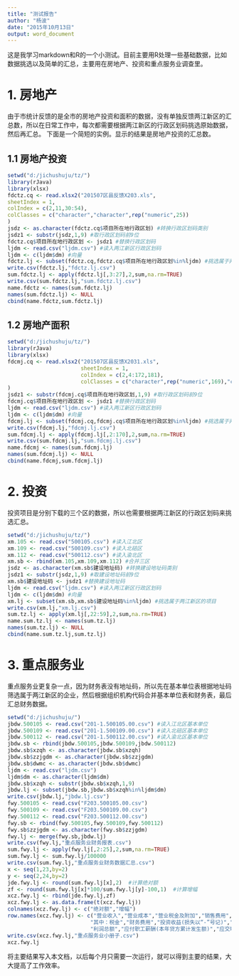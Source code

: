 ---
title: "测试报告"
author: "杨波"
date: "2015年10月13日"
output: word_document
---
这是我学习markdown和R的一个小测试。目前主要用R处理一些基础数据，比如数据挑选以及简单的汇总，主要用在房地产、投资和重点服务业调查里。

# 1. 房地产
由于市统计反馈的是全市的房地产投资和面积的数据，没有单独反馈两江新区的汇总数，所以在日常工作中，每次都需要根据两江新区的行政区划码挑选原始数据，然后再汇总。
下面是一个简短的实例。显示的结果是房地产投资的汇总数。

## 1.1 房地产投资
```{r,echo=FALSE,warning=FALSE}
setwd("d:/jichushuju/tz/")
library(rJava)
library(xlsx)
fdctz.cq <- read.xlsx2("201507区县反馈X203.xls",
sheetIndex = 1,
colIndex = c(2,11,30:54),
colClasses = c("character","character",rep("numeric",25))
)
jsdz <- as.character(fdctz.cq$项目所在地行政区划) #转换行政区划码类别
jsdz1 <- substr(jsdz,1,9) #取行政区划码前9位
fdctz.cq$项目所在地行政区划 <- jsdz1 #替换行政区划码
ljdm <- read.csv("ljdm.csv") #读入两江新区行政区划码
ljdm <- c(ljdm$dm) #向量
fdctz.lj <- subset(fdctz.cq,fdctz.cq$项目所在地行政区划%in%ljdm) #挑选属于两江新区的项目
write.csv(fdctz.lj,"fdctz.lj.csv")
sum.fdctz.lj <- apply(fdctz.lj[,3:27],2,sum,na.rm=TRUE)
write.csv(sum.fdctz.lj,"sum.fdctz.lj.csv")
name.fdctz <- names(sum.fdctz.lj)
names(sum.fdctz.lj) <- NULL
cbind(name.fdctz,sum.fdctz.lj)
```

## 1.2 房地产面积
```{r,echo=FALSE,warning=FALSE}
setwd("d:/jichushuju/tz/")
library(rJava)
library(xlsx)
fdcmj.cq <- read.xlsx2("201507区县反馈X2031.xls",
                       sheetIndex = 1,
                       colIndex = c(2,4:172,181),
                       colClasses = c("character",rep("numeric",169),"character")
)
jsdz1 <- substr(fdcmj.cq$项目所在地行政区划,1,9) #取行政区划码前9位
fdcmj.cq$项目所在地行政区划 <- jsdz1 #替换行政区划码
ljdm <- read.csv("ljdm.csv") #读入两江新区行政区划码
ljdm <- c(ljdm$dm) #向量
fdcmj.lj <- subset(fdcmj.cq,fdcmj.cq$项目所在地行政区划%in%ljdm) #挑选属于两江新区的项目
write.csv(fdcmj.lj,"fdcmj.lj.csv")
sum.fdcmj.lj <- apply(fdcmj.lj[,2:170],2,sum,na.rm=TRUE)
write.csv(sum.fdcmj.lj,"sum.fdcmj.lj.csv")
name.fdcmj <- names(sum.fdcmj.lj)
names(sum.fdcmj.lj) <- NULL
cbind(name.fdcmj,sum.fdcmj.lj)
```

# 2. 投资
投资项目是分别下载的三个区的数据，所以也需要根据两江新区的行政区划码来挑选汇总。
```{r,echo=FALSE,warning=FALSE}
setwd("d:/jichushuju/tz/")
xm.105 <- read.csv("500105.csv") #读入江北区
xm.109 <- read.csv("500109.csv") #读入北碚区
xm.112 <- read.csv("500112.csv") #读入渝北区
xm.sb <- rbind(xm.105,xm.109,xm.112) #合并三区
jsdz <- as.character(xm.sb$建设地址码) #转换建设地址码类别
jsdz1 <- substr(jsdz,1,9) #取建设地址码前9位
xm.sb$建设地址码 <- jsdz1 #替换建设地址码
ljdm <- read.csv("ljdm.csv") #读入两江新区行政区划码
ljdm <- c(ljdm$dm) #向量
xm.lj <- subset(xm.sb,xm.sb$建设地址码%in%ljdm) #挑选属于两江新区的项目
write.csv(xm.lj,"xm.lj.csv")
sum.tz.lj <- apply(xm.lj[,22:59],2,sum,na.rm=TRUE)
name.sum.tz.lj <- names(sum.tz.lj)
names(sum.tz.lj) <- NULL
cbind(name.sum.tz.lj,sum.tz.lj)
```

# 3. 重点服务业
重点服务业更复杂一点，因为财务表没有地址码，所以先在基本单位表根据地址码筛选属于两江新区的企业，然后根据组织机构代码合并基本单位表和财务表，最后汇总财务数据。
```{r,echo=FALSE,warning=FALSE}
setwd("d:/jichushuju/")
jbdw.500105 <- read.csv("201-1.500105.00.csv") #读入江北区基本单位
jbdw.500109 <- read.csv("201-1.500109.00.csv") #读入北碚区基本单位
jbdw.500112 <- read.csv("201-1.500112.00.csv") #读入渝北区基本单位
jbdw.sb <- rbind(jbdw.500105,jbdw.500109,jbdw.500112)
jbdw.sb$xzqh <- as.character(jbdw.sb$xzqh)
jbdw.sb$zzjgdm <- as.character(jbdw.sb$zzjgdm)
jbdw.sb$dwmc <- as.character(jbdw.sb$dwmc)
ljdm <- read.csv("ljdm.csv")
ljdm$dm <- as.character(ljdm$dm)
jbdw.sb$xzqh <- substr(jbdw.sb$xzqh,1,9)
jbdw.lj <- subset(jbdw.sb,jbdw.sb$xzqh%in%ljdm$dm)
write.csv(jbdw.lj,"jbdw.lj.csv")
fwy.500105 <- read.csv("F203.500105.00.csv")
fwy.500109 <- read.csv("F203.500109.00.csv")
fwy.500112 <- read.csv("F203.500112.00.csv")
fwy.sb <- rbind(fwy.500105,fwy.500109,fwy.500112)
fwy.sb$zzjgdm <- as.character(fwy.sb$zzjgdm)
fwy.lj <- merge(fwy.sb,jbdw.lj)
write.csv(fwy.lj,"重点服务业财务报表.csv")
sum.fwy.lj <- apply(fwy.lj[,2:25],2,sum,na.rm=TRUE)
sum.fwy.lj <- sum.fwy.lj/100000
write.csv(sum.fwy.lj,"重点服务业财务数据汇总.csv")
x <- seq(1,23,by=2)
y <- seq(2,24,by=2)
jde.fwy.lj <- round(sum.fwy.lj[x],2)  #计算绝对额
zf <- round(sum.fwy.lj[x]*100/sum.fwy.lj[y]-100,1)  #计算增幅
xcz.fwy.lj <- rbind(jde.fwy.lj,zf)
xcz.fwy.lj <- as.data.frame(t(xcz.fwy.lj))
colnames(xcz.fwy.lj) <- c("绝对额","增幅")
row.names(xcz.fwy.lj) <- c("营业收入","营业成本","营业税金及附加","销售费用","管理费用",
                          "其中：税金","财务费用","投资收益(损失以“-”号记)","营业利润",
                          "利润总额","应付职工薪酬(本年贷方累计发生额)","应交增值税")
write.csv(xcz.fwy.lj,"重点服务业小册子.csv")
xcz.fwy.lj
```

将主要结果写入本文档，以后每个月只需要一次运行，就可以得到主要的结果，大大提高了工作效率。


